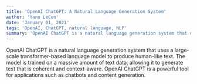 ```yaml
---
title: 'OpenAI ChatGPT: A Natural Language Generation System'
author: 'Yann LeCun'
date: 'January 01, 2021'
tags: 'OpenAI, ChatGPT, natural language, NLP'
summary: 'OpenAI ChatGPT is a natural language generation system that uses a large-scale transformer-based language model to produce human-like text.'
---
```


OpenAI ChatGPT is a natural language generation system that uses a large-scale transformer-based language model to produce human-like text. The model is trained on a massive amount of text data, allowing it to generate text that is coherent and context-aware. OpenAI ChatGPT is a powerful tool for applications such as chatbots and content generation.
